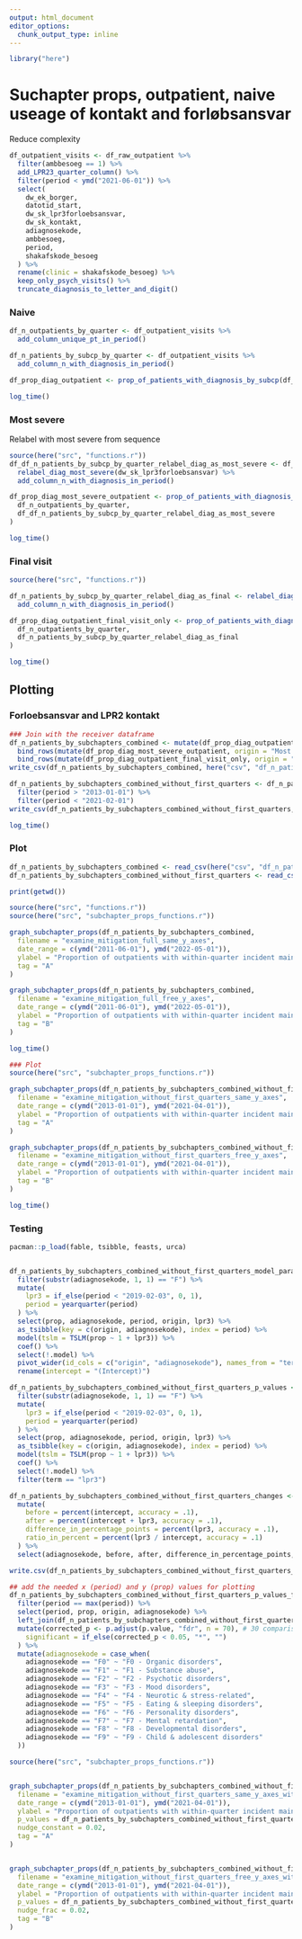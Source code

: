 ```yaml
---
output: html_document
editor_options: 
  chunk_output_type: inline
---
```

```r
library("here")
```

# Suchapter props, outpatient, naive useage of kontakt and forløbsansvar

Reduce complexity
```r
df_outpatient_visits <- df_raw_outpatient %>%
  filter(ambbesoeg == 1) %>%
  add_LPR23_quarter_column() %>%
  filter(period < ymd("2021-06-01")) %>%
  select(
    dw_ek_borger,
    datotid_start,
    dw_sk_lpr3forloebsansvar,
    dw_sk_kontakt,
    adiagnosekode,
    ambbesoeg,
    period,
    shakafskode_besoeg
  ) %>%
  rename(clinic = shakafskode_besoeg) %>%
  keep_only_psych_visits() %>%
  truncate_diagnosis_to_letter_and_digit()
```

### Naive
```r
df_n_outpatients_by_quarter <- df_outpatient_visits %>%
  add_column_unique_pt_in_period()
```

```r
df_n_patients_by_subcp_by_quarter <- df_outpatient_visits %>%
  add_column_n_with_diagnosis_in_period()

df_prop_diag_outpatient <- prop_of_patients_with_diagnosis_by_subcp(df_n_outpatients_by_quarter, df_n_patients_by_subcp_by_quarter)

log_time()
```

### Most severe
Relabel with most severe from sequence
```r
source(here("src", "functions.r"))
df_df_n_patients_by_subcp_by_quarter_relabel_diag_as_most_severe <- df_outpatient_visits %>%
  relabel_diag_most_severe(dw_sk_lpr3forloebsansvar) %>%
  add_column_n_with_diagnosis_in_period()

df_prop_diag_most_severe_outpatient <- prop_of_patients_with_diagnosis_by_subcp(
  df_n_outpatients_by_quarter,
  df_df_n_patients_by_subcp_by_quarter_relabel_diag_as_most_severe
)

log_time()
```


### Final visit
```r
source(here("src", "functions.r"))

df_n_patients_by_subcp_by_quarter_relabel_diag_as_final <- relabel_diagnoses_with_last_in_sequence(dw_sk_lpr3forloebsansvar) %>%
  add_column_n_with_diagnosis_in_period()

df_prop_diag_outpatient_final_visit_only <- prop_of_patients_with_diagnosis_by_subcp(
  df_n_outpatients_by_quarter,
  df_n_patients_by_subcp_by_quarter_relabel_diag_as_final
)

log_time()
```

## Plotting
### Forloebsansvar and LPR2 kontakt
```r

### Join with the receiver dataframe
df_n_patients_by_subchapters_combined <- mutate(df_prop_diag_outpatient, origin = "Unchanged") %>%
  bind_rows(mutate(df_prop_diag_most_severe_outpatient, origin = "Most severe")) %>%
  bind_rows(mutate(df_prop_diag_outpatient_final_visit_only, origin = "Final visit"))
write_csv(df_n_patients_by_subchapters_combined, here("csv", "df_n_patients_by_subchapters_combined.csv"))
```

```r
df_n_patients_by_subchapters_combined_without_first_quarters <- df_n_patients_by_subchapters_combined %>%
  filter(period > "2013-01-01") %>%
  filter(period < "2021-02-01")
write_csv(df_n_patients_by_subchapters_combined_without_first_quarters, here("csv", "df_n_patients_by_subchapters_combined_without_first_quarters.csv"))

log_time()
```

### Plot
```r
df_n_patients_by_subchapters_combined <- read_csv(here("csv", "df_n_patients_by_subchapters_combined.csv"))
df_n_patients_by_subchapters_combined_without_first_quarters <- read_csv(here("csv", "df_n_patients_by_subchapters_combined_without_first_quarters.csv"))
```

```r
print(getwd())

source(here("src", "functions.r"))
source(here("src", "subchapter_props_functions.r"))

graph_subchapter_props(df_n_patients_by_subchapters_combined,
  filename = "examine_mitigation_full_same_y_axes",
  date_range = c(ymd("2011-06-01"), ymd("2022-05-01")),
  ylabel = "Proportion of outpatients with within-quarter incident main diagnosis from chapter",
  tag = "A"
)

graph_subchapter_props(df_n_patients_by_subchapters_combined,
  filename = "examine_mitigation_full_free_y_axes",
  date_range = c(ymd("2011-06-01"), ymd("2022-05-01")),
  ylabel = "Proportion of outpatients with within-quarter incident main diagnosis from chapter",
  tag = "B"
)

log_time()
```

```r
### Plot
source(here("src", "subchapter_props_functions.r"))

graph_subchapter_props(df_n_patients_by_subchapters_combined_without_first_quarters,
  filename = "examine_mitigation_without_first_quarters_same_y_axes",
  date_range = c(ymd("2013-01-01"), ymd("2021-04-01")),
  ylabel = "Proportion of outpatients with within-quarter incident main diagnosis from chapter",
  tag = "A"
)

graph_subchapter_props(df_n_patients_by_subchapters_combined_without_first_quarters,
  filename = "examine_mitigation_without_first_quarters_free_y_axes",
  date_range = c(ymd("2013-01-01"), ymd("2021-04-01")),
  ylabel = "Proportion of outpatients with within-quarter incident main diagnosis from chapter",
  tag = "B"
)

log_time()
```

### Testing
```r
pacman::p_load(fable, tsibble, feasts, urca)


df_n_patients_by_subchapters_combined_without_first_quarters_model_params <- df_n_patients_by_subchapters_combined_without_first_quarters %>%
  filter(substr(adiagnosekode, 1, 1) == "F") %>%
  mutate(
    lpr3 = if_else(period < "2019-02-03", 0, 1),
    period = yearquarter(period)
  ) %>%
  select(prop, adiagnosekode, period, origin, lpr3) %>%
  as_tsibble(key = c(origin, adiagnosekode), index = period) %>%
  model(tslm = TSLM(prop ~ 1 + lpr3)) %>%
  coef() %>%
  select(!.model) %>%
  pivot_wider(id_cols = c("origin", "adiagnosekode"), names_from = "term", values_from = "estimate") %>%
  rename(intercept = "(Intercept)")

df_n_patients_by_subchapters_combined_without_first_quarters_p_values <- df_n_patients_by_subchapters_combined_without_first_quarters %>%
  filter(substr(adiagnosekode, 1, 1) == "F") %>%
  mutate(
    lpr3 = if_else(period < "2019-02-03", 0, 1),
    period = yearquarter(period)
  ) %>%
  select(prop, adiagnosekode, period, origin, lpr3) %>%
  as_tsibble(key = c(origin, adiagnosekode), index = period) %>%
  model(tslm = TSLM(prop ~ 1 + lpr3)) %>%
  coef() %>%
  select(!.model) %>%
  filter(term == "lpr3")
```

```r
df_n_patients_by_subchapters_combined_without_first_quarters_changes <- df_n_patients_by_subchapters_combined_without_first_quarters_model_params %>%
  mutate(
    before = percent(intercept, accuracy = .1),
    after = percent(intercept + lpr3, accuracy = .1),
    difference_in_percentage_points = percent(lpr3, accuracy = .1),
    ratio_in_percent = percent(lpr3 / intercept, accuracy = .1)
  ) %>%
  select(adiagnosekode, before, after, difference_in_percentage_points, ratio_in_percent, origin, difference_in_percentage_points)
```

```r
write.csv(df_n_patients_by_subchapters_combined_without_first_quarters_changes, here("tables", "subchapter_prop_changes.csv"))
```

```r

## add the needed x (period) and y (prop) values for plotting
df_n_patients_by_subchapters_combined_without_first_quarters_p_values_for_plot <- df_n_patients_by_subchapters_combined_without_first_quarters %>%
  filter(period == max(period)) %>%
  select(period, prop, origin, adiagnosekode) %>%
  left_join(df_n_patients_by_subchapters_combined_without_first_quarters_p_values, by = c("origin", "adiagnosekode")) %>%
  mutate(corrected_p <- p.adjust(p.value, "fdr", n = 70), # 30 comparisons
    significant = if_else(corrected_p < 0.05, "*", "")
  ) %>%
  mutate(adiagnosekode = case_when(
    adiagnosekode == "F0" ~ "F0 - Organic disorders",
    adiagnosekode == "F1" ~ "F1 - Substance abuse",
    adiagnosekode == "F2" ~ "F2 - Psychotic disorders",
    adiagnosekode == "F3" ~ "F3 - Mood disorders",
    adiagnosekode == "F4" ~ "F4 - Neurotic & stress-related",
    adiagnosekode == "F5" ~ "F5 - Eating & sleeping disorders",
    adiagnosekode == "F6" ~ "F6 - Personality disorders",
    adiagnosekode == "F7" ~ "F7 - Mental retardation",
    adiagnosekode == "F8" ~ "F8 - Developmental disorders",
    adiagnosekode == "F9" ~ "F9 - Child & adolescent disorders"
  ))
```



```r
source(here("src", "subchapter_props_functions.r"))


graph_subchapter_props(df_n_patients_by_subchapters_combined_without_first_quarters,
  filename = "examine_mitigation_without_first_quarters_same_y_axes_with_p_values",
  date_range = c(ymd("2013-01-01"), ymd("2021-04-01")),
  ylabel = "Proportion of outpatients with within-quarter incident main diagnosis from chapter",
  p_values = df_n_patients_by_subchapters_combined_without_first_quarters_p_values_for_plot,
  nudge_constant = 0.02,
  tag = "A"
)


graph_subchapter_props(df_n_patients_by_subchapters_combined_without_first_quarters,
  filename = "examine_mitigation_without_first_quarters_free_y_axes_with_p_values",
  date_range = c(ymd("2013-01-01"), ymd("2021-04-01")),
  ylabel = "Proportion of outpatients with within-quarter incident main diagnosis from chapter",
  p_values = df_n_patients_by_subchapters_combined_without_first_quarters_p_values_for_plot,
  nudge_frac = 0.02,
  tag = "B"
)
```

